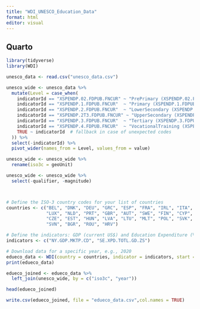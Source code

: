 ```yaml
---
title: "WDI_UNESCO_Education_Data"
format: html
editor: visual
---
```


## Quarto

```r
library(tidyverse)
library(WDI)
```

```r
unesco_data <- read.csv("unesco_data.csv")

unesco_wide <- unesco_data %>%
  mutate(Level = case_when(
    indicatorId == "XSPENDP.02.FDPUB.FNCUR" ~ "PrePrimary (XSPENDP.02.FDPUB.FNCUR)",
    indicatorId == "XSPENDP.1.FDPUB.FNCUR"  ~ "Primary (XSPENDP.1.FDPUB.FNCUR)",
    indicatorId == "XSPENDP.2.FDPUB.FNCUR"  ~ "LowerSecondary (XSPENDP.2.FDPUB.FNCUR)",
    indicatorId == "XSPENDP.2T3.FDPUB.FNCUR" ~ "UpperSecondary (XSPENDP.2T3.FDPUB.FNCUR)",
    indicatorId == "XSPENDP.3.FDPUB.FNCUR"  ~ "Tertiary (XSPENDP.3.FDPUB.FNCUR)",
    indicatorId == "XSPENDP.4.FDPUB.FNCUR"  ~ "VocationalTraining (XSPENDP.4.FDPUB.FNCUR)",
    TRUE ~ indicatorId  # fallback in case of unexpected codes
  )) %>%
  select(-indicatorId) %>%
  pivot_wider(names_from = Level, values_from = value)

```

```r
unesco_wide <- unesco_wide %>%
  rename(iso3c = geoUnit)

unesco_wide <- unesco_wide %>%
  select(-qualifier, -magnitude)



# Define the ISO-3 country codes for your list of countries
countries <- c("BEL", "DNK", "DEU", "GRC", "ESP", "FRA", "IRL", "ITA", 
               "LUX", "NLD", "PRT", "GBR", "AUT", "SWE", "FIN", "CYP", 
               "CZE", "EST", "HUN", "LVA", "LTU", "MLT", "POL", "SVK", 
               "SVN", "BGR", "ROU", "HRV")

# Define the indicators: GDP (current US$) and Education Expenditure (% of GDP)
indicators <- c("NY.GDP.MKTP.CD", "SE.XPD.TOTL.GD.ZS")

# Download data for a specific year, e.g., 2020
edueco_data <- WDI(country = countries, indicator = indicators, start = 2019, end = 2019)
print(edueco_data)

edueco_joined <- edueco_data %>%
  left_join(unesco_wide, by = c("iso3c", "year"))

```

```r
head(edueco_joined)

write.csv(edueco_joined, file = "edueco_data.csv",col.names = TRUE)


```
